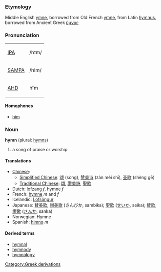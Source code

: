 ===Etymology===
Middle English [[ymne]], borrowed from Old French [[ymne]], from Latin [[hymnus]], borrowed from Ancient Greek [[ὕμνος]]

===Pronunciation===
{| border=1 cellpadding=5
| [[w:IPA|IPA]] || /hɪm/
|-
| [[w:SAMPA|SAMPA]] || /hIm/
|-
| [[w:AHD|AHD]] || hĭm
|}

====Homophones====
*[[him]]

===Noun===
'''hymn''' (plural: [[hymns]])
# a song of praise or worship

====Translations====
*[[Chinese]]:
**[[Simplified Chinese]]: [[颂]] (sòng), [[赞美]][[诗]] (zàn měi shī), [[圣]][[歌]] (shèng gē)
**[[Traditional Chinese]]: [[頌]], [[讚美]][[詩]], [[聖]][[歌]]
*Dutch: [[lofzang]] ''f'', [[hymne]] ''f''
*French: [[hymne]] ''m'' and ''f''
*Icelandic: [[Lofsöngur]]<!-- really capitalised? -->
*Japanese: [[賛美歌]], [[讃美歌]] (さんびか, sambika); [[聖歌]] ([[せいか]], seika); [[賛歌]], [[讃歌]] ([[さんか]], sanka)
*Norwegian: Hymne<!-- really capitalised? -->
*Spanish: [[himno]] ''m''

====Derived terms====
*[[hymnal]]
*[[hymnody]]
*[[hymnology]]
[[Category:Greek derivations]]